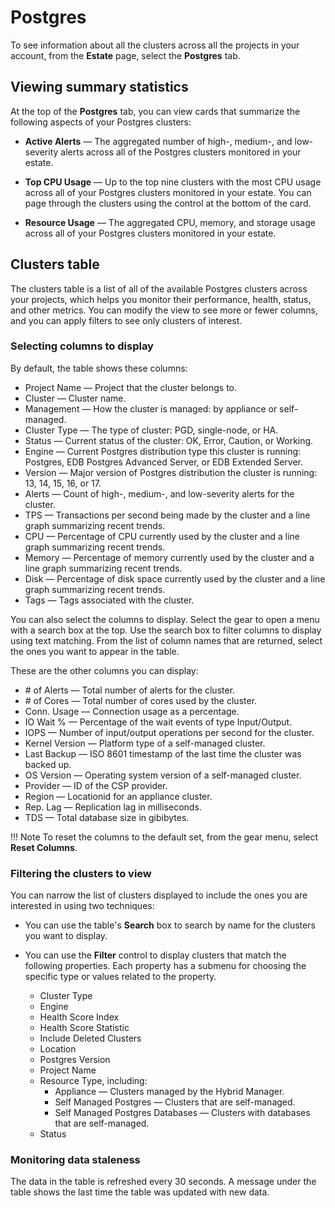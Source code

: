 
# Postgres

To see information about all the clusters across all the projects in your account, from the **Estate** page, select the **Postgres** tab.

## Viewing summary statistics

At the top of the **Postgres** tab, you can view cards that summarize the following aspects of your Postgres clusters:

-  **Active Alerts** &mdash; The aggregated number of high-, medium-, and low-severity alerts across all of the Postgres clusters monitored in your estate.

-  **Top CPU Usage** &mdash; Up to the top nine clusters with the most CPU usage across all of your Postgres clusters monitored in your estate. You can page through the clusters using the control at the bottom of the card.

-  **Resource Usage** &mdash; The aggregated CPU, memory, and storage usage across all of your Postgres clusters monitored in your estate.

## Clusters table

The clusters table is a list of all of the available Postgres clusters across your projects, which helps you monitor their performance, health, status, and other metrics. You can modify the view to see more or fewer columns, and you can apply filters to see only clusters of interest.

### Selecting columns to display

By default, the table shows these columns:

- Project Name &mdash; Project that the cluster belongs to.
- Cluster &mdash; Cluster name.
- Management &mdash; How the cluster is managed: by appliance or self-managed.
- Cluster Type &mdash; The type of cluster: PGD, single-node, or HA.
- Status &mdash; Current status of the cluster: OK, Error, Caution, or Working.
- Engine &mdash; Current Postgres distribution type this cluster is running: Postgres, EDB Postgres Advanced Server, or EDB Extended Server.
- Version &mdash; Major version of Postgres distribution the cluster is running: 13, 14, 15, 16, or 17.
- Alerts &mdash; Count of high-, medium-, and low-severity alerts for the cluster.
- TPS &mdash; Transactions per second being made by the cluster and a line graph summarizing recent trends.
- CPU  &mdash; Percentage of CPU currently used by the cluster and a line graph summarizing recent trends.
- Memory &mdash; Percentage of memory currently used by the cluster and a line graph summarizing recent trends.
- Disk &mdash; Percentage of disk space currently used by the cluster and a line graph summarizing recent trends.
- Tags &mdash; Tags associated with the cluster.

You can also select the columns to display. Select the gear to open a menu with a search box at the top. Use the search box to filter columns to display using text matching. From the list of column names that are returned, select the ones you want to appear in the table. 

These are the other columns you can display:

- \# of Alerts &mdash; Total number of alerts for the cluster.
- \# of Cores &mdash; Total number of cores used by the cluster.
- Conn. Usage &mdash; Connection usage as a percentage.
- IO Wait % &mdash; Percentage of the wait events of type Input/Output.
- IOPS &mdash; Number of input/output operations per second for the cluster.
- Kernel Version &mdash; Platform type of a self-managed cluster.
- Last Backup &mdash; ISO 8601 timestamp of the last time the cluster was backed up.
- OS Version &mdash; Operating system version of a self-managed cluster.
- Provider &mdash; ID of the CSP provider.
- Region &mdash; Locationid for an appliance cluster.
- Rep. Lag &mdash; Replication lag in milliseconds.
- TDS &mdash; Total database size in gibibytes.

!!! Note
    To reset the columns to the default set, from the gear menu, select **Reset Columns**.

### Filtering the clusters to view

You can narrow the list of clusters displayed to include the ones you are interested in using two techniques: 

- You can use the table's **Search** box to search by name for the clusters you want to display.
- You can use the **Filter** control to display clusters that match the following properties. Each property has a submenu for choosing the specific type or values related to the property.

    - Cluster Type
    - Engine
    - Health Score Index
    - Health Score Statistic
    - Include Deleted Clusters
    - Location
    - Postgres Version
    - Project Name
    - Resource Type, including:
        - Appliance &mdash; Clusters managed by the Hybrid Manager.
        - Self Managed Postgres &mdash; Clusters that are self-managed.
        - Self Managed Postgres Databases &mdash; Clusters with databases that are self-managed.
    - Status

### Monitoring data staleness

The data in the table is refreshed every 30 seconds. A message under the table shows the last time the table was updated with new data.
